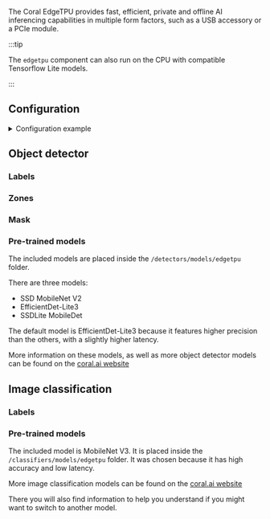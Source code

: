 

<ComponentHeader meta={ComponentMetadata} />

The Coral EdgeTPU provides fast, efficient, private and offline AI inferencing capabilities in multiple form factors, such as a USB accessory or a PCIe module.

:::tip

The `edgetpu` component can also run on the CPU with compatible Tensorflow Lite models.

:::

## Configuration

<details>
  <summary>Configuration example</summary>

```yaml
edgetpu:
  object_detector:
    cameras:
      camera_one:
        fps: 1
        labels:
          - label: person
            confidence: 0.8
          - label: cat
            confidence: 0.8
      camera_two:
        fps: 1
        scan_on_motion_only: false
        labels:
          - label: dog
            confidence: 0.8
            trigger_recorder: false
  image_classification:
    device: cpu
    cameras:
      camera_two:
    labels:
      - dog
```

</details>

<ComponentConfiguration meta={ComponentMetadata} config={config} />

## Object detector

<ObjectDetector />

### Labels

<ObjectDetectorLabels label_path="/detectors/models/darknet/coco.names" />

### Zones

<ObjectDetectorZones meta={ComponentMetadata} />

### Mask

<ObjectDetectorMask meta={ComponentMetadata} />

### Pre-trained models

The included models are placed inside the `/detectors/models/edgetpu` folder.

There are three models:

- SSD MobileNet V2
- EfficientDet-Lite3
- SSDLite MobileDet

The default model is EfficientDet-Lite3 because it features higher precision than the others, with a slightly higher latency.

More information on these models, as well as more object detector models can be found on the [coral.ai website](https://coral.ai/models/object-detection/)

## Image classification

<ImageClassification />

### Labels

<ImageClassificationLabels />

### Pre-trained models

The included model is MobileNet V3.
It is placed inside the `/classifiers/models/edgetpu` folder.
It was chosen because it has high accuracy and low latency.

More image classification models can be found on the [coral.ai website](https://coral.ai/models/image-classification/)

There you will also find information to help you understand if you might want to switch to another model.

<ComponentTroubleshooting meta={ComponentMetadata} />
